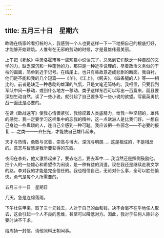 ```yaml
---
---
---
```

title: 五月三十日　星期六
---




昨晚在杨家岭看打桩的人，我感到一个人也要这样一下一下地把自己的根底打好，才能够开始建筑。人惟有在无邪的劳动的时候，才是最雄伟最美丽。

上午把《死敌》中萧洛霍甫等一些短篇小说读完了，总感到它们缺乏一种自然的文学的力，缺乏深沉和一种蓬勃的力，那只是一种近乎说理的，尽着政治义务似的干枯的画面，简单到近于记号。在结尾上，也只有些故意造成悲剧的断面。我自衬，他们是不能和我的几个短篇——《羊》，《江上》，《鳄夫》，《四条腿的人》等——相比的。前者是缺乏一种悲剧的雄浑的气氛，只是文笔还简练的。我相信，只要我到军队中间一移动，或到什么地方一移动，类乎这样东西可以写出一百篇来，而且要深刻生动自然。读了一些小说，就引起了自己要多写一些小说的欲望。写最英勇抗战一面还是必要的。

在读《欧战速写》使我心情很紧张，我惊叹着人类底精力，给我一种坚韧的，雄伟的感觉，我一定要学习这样集中的忘我的精神，这一点欧洲人是比我们好。一想自己身边一些卑琐的人，连自己全感到一种可耻。我应该把一些邪念——不必要的报复……之类——一齐扫光，才能使自己雄伟起来。

天才与热情，勇敢与沉着，崇高与博大，深沉与明朗……这是相成的，不是相反的。意志与智慧是我所要获得的东西。

夜间在李处，他又激昂起来了，要去吃苦，要去军中……我当然还是照例鼓励他。把个人的一些雄心和希望作为闲谈，是一种有益的消遣。现在我还是继续走我文学的路。李对我的才能是完全信任的。我也相信自己，无论对什么事，全可以胜任愉快。勇气是每个人所需要的。





五月三十一日　星期日


几天，急是连绵落雨。

下午杜矢甲来，取了三十元钱去，人对于自己的血和钱，决不会毫不在乎地任人取去，这会引起一个人不良的思维，甚至可以降低对方。因此，我对于任何人除非必要时决不干求。

给周扬一封信，请他照料王朝闻事。